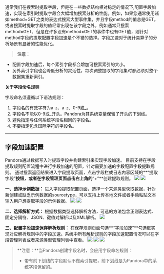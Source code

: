 通常我们在搜索时提取字段，但是在一些数据结构相对稳定的情况下,配置字段加速，实现在索引时提取字段会大幅增加搜索分析的性能。例如，如果您通常使用诸如method=GET之类的表达式搜索大型事件集，并且字段method的值总是GET。或者搜索时提取字段的值经常出现在该字段之外，例如通常只搜索method=GET，但是在许多没有method=GET的事件中也有GET值，则针对method字段的提取配置字段加速是个不错的选择。字段加速对于统计类算子的分析场景有显著的性能优化。


> **注意：**
* 配置字段加速后，每个索引字段都会增加可搜索索引的大小。
* 另外索引字段也会降低分析的灵活性，每次调整提取的字段集时都必须对整个数据集重新索引。



**关于字段命名规则**

字段命名须遵循以下语法规则：

1. 字段名的有效字符为a-z、a-z、0-9或_。
2. 字段名不能以0-9或_开头。Pandora为其系统变量保留了开头的下划线。
3. 避免指定与任何系统字段名相同的字段名。
4. 不要指定包含国际字符的字段名。




-----


## **字段加速配置**
Pandora通过数据写入时提取字段并构建索引来实现字段加速。
目前支持在字段提取规则配置流程中进行字段加速的配置，针对需要加速的字段配置字段提取规则。
通过搜索返回结果进入字段提取页面，点击字段栏或日志内容区域的**“提取字段”**按钮，或者在字段管理页面点击右上角的**“+”**创建提取规则。
![](https://dn-odum9helk.qbox.me/FiAuJ8HtkPwZVy5BrGsqlPLvsljC)
![](https://dn-odum9helk.qbox.me/Fr8QBJo5PaWIyaShjqSl-AVXxq2t)

**一、选择示例数据：**
进入字段提取配置页面，选择一个来源类型获取数据，针对新创建或缺乏示例数据的sourcetype，可以支持上传本地文件或者手动粘贴文本输入用户想提取字段的示例数据。
![](https://dn-odum9helk.qbox.me/FlqqIv-CedaZJbOShR9b9AaeCQN7)
![](https://dn-odum9helk.qbox.me/FgxsZQooyDd4aBjdmifrcYQCh8BM)

**二、选择解析方式：**
根据数据类型选择解析方法，可选的方法包含正则表达式、固定分隔符、JSON、键值对解析以及XML解析。
![](https://dn-odum9helk.qbox.me/FvXRz_AWcfNabxy_EtdEA4na74vN)

**三、配置字段加速保存解析规则：**
在保存规则页面勾选**“字段加速”**勾选框实现对应解析规则中的字段加速。系统中所有解析规则的字段加速配置情况可以在字段管理列表或者来源类型管理列表中查看。
![](https://dn-odum9helk.qbox.me/FtogmUiS5B-542gGuwKwp6TEH-Mr)
![](https://dn-odum9helk.qbox.me/FkHY6xSTzcptbf_XBDSyYwIrqaot)
![](https://dn-odum9helk.qbox.me/FkVg1vveSxtHaZG8iXH2561VDYwg)



> **注意：**当Pandora创建字段名时，会应用字段命名规则：
> * 带有前下划线的字段默认不做索引提取，前下划线是为Pandora中的系统字段保留的。

